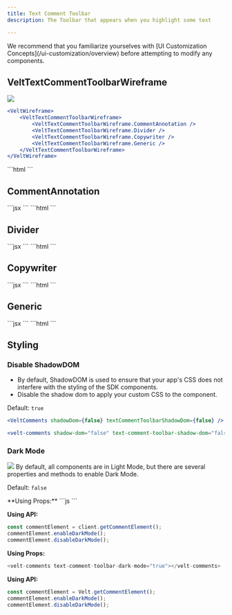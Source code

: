 ```yaml
---
title: Text Comment Toolbar
description: The Toolbar that appears when you highlight some text 

---
```

<Note>
We recommend that you familiarize yourselves with [UI Customization Concepts](/ui-customization/overview) before attempting to modify any components.
</Note>

## VeltTextCommentToolbarWireframe
![](/images/text-comment-toolbar-light.png)
<Tabs>
<Tab title="React / Next.js">
```jsx
<VeltWireframe>
    <VeltTextCommentToolbarWireframe>
        <VeltTextCommentToolbarWireframe.CommentAnnotation />
        <VeltTextCommentToolbarWireframe.Divider />
        <VeltTextCommentToolbarWireframe.Copywriter />
        <VeltTextCommentToolbarWireframe.Generic />
    </VeltTextCommentToolbarWireframe>
</VeltWireframe>
```
</Tab>
<Tab title="Other Frameworks">
```html
<velt-wireframe style="display:none;">
    <velt-text-comment-toolbar-wireframe>
        <velt-text-comment-toolbar-comment-annotation-wireframe></velt-text-comment-toolbar-comment-annotation-wireframe>
        <velt-text-comment-toolbar-divider-wireframe></velt-text-comment-toolbar-divider-wireframe>
        <velt-text-comment-toolbar-copywriter-wireframe></velt-text-comment-toolbar-copywriter-wireframe>
        <velt-text-comment-toolbar-generic-wireframe></velt-text-comment-toolbar-generic-wireframe>
    </velt-text-comment-toolbar-wireframe>
</velt-wireframe>
```
</Tab>
</Tabs>

## CommentAnnotation
<Tabs>
<Tab title="React / Next.js">
```jsx
<VeltWireframe>
    <VeltTextCommentToolbarWireframe.CommentAnnotation />
</VeltWireframe>
```
</Tab>
<Tab title="Other Frameworks">
```html
<velt-wireframe style="display:none;">
    <velt-text-comment-toolbar-comment-annotation-wireframe></velt-text-comment-toolbar-comment-annotation-wireframe>
</velt-wireframe>
```
</Tab>
</Tabs>

## Divider
<Tabs>
<Tab title="React / Next.js">
```jsx
<VeltWireframe>
    <VeltTextCommentToolbarWireframe.Divider />
</VeltWireframe>
```
</Tab>
<Tab title="Other Frameworks">
```html
<velt-wireframe style="display:none;">
    <velt-text-comment-toolbar-divider-wireframe></velt-text-comment-toolbar-divider-wireframe>
</velt-wireframe>
```
</Tab>
</Tabs>

## Copywriter
<Tabs>
<Tab title="React / Next.js">
```jsx
<VeltWireframe>
    <VeltTextCommentToolbarWireframe.Copywriter />
</VeltWireframe>
```
</Tab>
<Tab title="Other Frameworks">
```html
<velt-wireframe style="display:none;">
    <velt-text-comment-toolbar-copywriter-wireframe></velt-text-comment-toolbar-copywriter-wireframe>
</velt-wireframe>
```
</Tab>
</Tabs>

## Generic
<Tabs>
<Tab title="React / Next.js">
```jsx
<VeltWireframe>
    <VeltTextCommentToolbarWireframe.Generic />
</VeltWireframe>
```
</Tab>
<Tab title="Other Frameworks">
```html
<velt-wireframe style="display:none;">
    <velt-text-comment-toolbar-generic-wireframe></velt-text-comment-toolbar-generic-wireframe>
</velt-wireframe>
```
</Tab>
</Tabs>


## Styling
### Disable ShadowDOM
- By default, ShadowDOM is used to ensure that your app's CSS does not interfere with the styling of the SDK components.
- Disable the shadow dom to apply your custom CSS to the component.

Default: `true`

<Tabs>

<Tab title="React / Next.js">

```jsx
<VeltComments shadowDom={false} textCommentToolbarShadowDom={false} />
```
</Tab>

<Tab title="Other Frameworks">

```jsx
<velt-comments shadow-dom="false" text-comment-toolbar-shadow-dom="false"></velt-comments>
```
</Tab>
</Tabs>

### Dark Mode

![](/images/text-comment-toolbar-dark.png)
By default, all components are in Light Mode, but there are several properties and methods to enable Dark Mode.

Default: `false`

<Tabs>
<Tab title="React / Next.js">
**Using Props:**
```js
<VeltComments textCommentToolbarDarkMode={true} />
```

**Using API:**
```jsx
const commentElement = client.getCommentElement();
commentElement.enableDarkMode();
commentElement.disableDarkMode();
```
</Tab>

<Tab title="Other Frameworks">

**Using Props:**
```js
<velt-comments text-comment-toolbar-dark-mode="true"></velt-comments>
```

**Using API:**

```jsx
const commentElement = Velt.getCommentElement();
commentElement.enableDarkMode();
commentElement.disableDarkMode();
```
</Tab>
</Tabs>

